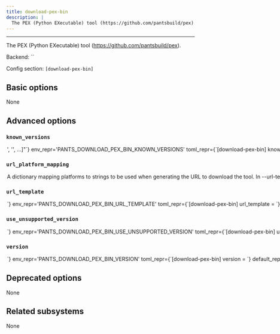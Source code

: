 ```yaml
---
title: download-pex-bin
description: |
  The PEX (Python EXecutable) tool (https://github.com/pantsbuild/pex).
---
```



---

The PEX (Python EXecutable) tool (https://github.com/pantsbuild/pex).

Backend: <span className="color--primary">``</span>

Config section: <span className="color--primary">`[download-pex-bin]`</span>

<span className={styles.options}>

## Basic options

None

## Advanced options

### `known_versions`

<Option
  cli_repr={`--download-pex-bin-known-versions="['<str>', '<str>', ...]"`}
  env_repr='PANTS_DOWNLOAD_PEX_BIN_KNOWN_VERSIONS'
  toml_repr={`[download-pex-bin]
known_versions = [
    '<str>',
    '<str>',
    ...,
]`}
  default_repr={`[\n  "v2.1.54|macos_arm64|c892c82961f73e41aaafad3c692cfd51f6013bed2f7b408041be6c1b90d06451|3679238",\n  "v2.1.54|macos_x86_64|c892c82961f73e41aaafad3c692cfd51f6013bed2f7b408041be6c1b90d06451|3679238",\n  "v2.1.54|linux_x86_64|c892c82961f73e41aaafad3c692cfd51f6013bed2f7b408041be6c1b90d06451|3679238"\n]`}
>

Known versions to verify downloads against.

Each element is a pipe-separated string of `version|platform|sha256|length`, where:

- `version` is the version string
- `platform` is one of [linux_arm64,linux_x86_64,macos_arm64,macos_x86_64],
- `sha256` is the 64-character hex representation of the expected sha256
  digest of the download file, as emitted by `shasum -a 256`
- `length` is the expected length of the download file in bytes, as emmitted by
  `wc -c`

E.g., `3.1.2|macos_x86_64|6d0f18cd84b918c7b3edd0203e75569e0c7caecb1367bbbe409b44e28514f5be|42813`.

Values are space-stripped, so pipes can be indented for readability if necessary.

</Option>

### `url_platform_mapping`

<Option
  cli_repr={`--download-pex-bin-url-platform-mapping="{'key1': val1, 'key2': val2, ...}"`}
  env_repr='PANTS_DOWNLOAD_PEX_BIN_URL_PLATFORM_MAPPING'
  toml_repr={`[download-pex-bin.url_platform_mapping]
key1 = val1
key2 = val2
...`}
  default_repr={`{}`}
>

A dictionary mapping platforms to strings to be used when generating the URL to download the tool.

In --url-template, anytime the `{platform}` string is used, Pants will determine the current platform, and substitute `{platform}` with the respective value from your dictionary.

For example, if you define `{"macos_x86_64": "apple-darwin", "linux_x86_64": "unknown-linux"}, and run Pants on Linux with an intel architecture, then `&#123;platform&#125;` will be substituted in the --url-template option with unknown-linux.

</Option>

### `url_template`

<Option
  cli_repr={`--download-pex-bin-url-template=<str>`}
  env_repr='PANTS_DOWNLOAD_PEX_BIN_URL_TEMPLATE'
  toml_repr={`[download-pex-bin]
url_template = <str>`}
  default_repr={`https://github.com/pantsbuild/pex/releases/download/{version}/pex`}
>

URL to download the tool, either as a single binary file or a compressed file (e.g. zip file). You can change this to point to your own hosted file, e.g. to work with proxies or for access via the filesystem through a `file:$abspath` URL (e.g. `file:/this/is/absolute`, possibly by [templating the buildroot in a config file](https://www.pantsbuild.org/v2.8/docs/options#config-file-entries)).

Use `{version}` to have the value from --version substituted, and `{platform}` to have a value from --url-platform-mapping substituted in, depending on the current platform. For example, https://github.com/.../protoc-&#123;version&#125;-&#123;platform&#125;.zip.

</Option>

### `use_unsupported_version`

<Option
  cli_repr={`--download-pex-bin-use-unsupported-version=<UnsupportedVersionUsage>`}
  env_repr='PANTS_DOWNLOAD_PEX_BIN_USE_UNSUPPORTED_VERSION'
  toml_repr={`[download-pex-bin]
use_unsupported_version = <UnsupportedVersionUsage>`}
  one_of='error, warning'
  default_repr={`error`}
>

What action to take in case the requested version of pex is not supported.

Supported pex versions: &#x3E;=2.1.51,&#x3C;3.0

</Option>

### `version`

<Option
  cli_repr={`--download-pex-bin-version=<str>`}
  env_repr='PANTS_DOWNLOAD_PEX_BIN_VERSION'
  toml_repr={`[download-pex-bin]
version = <str>`}
  default_repr={`v2.1.54`}
>

Use this version of pex.

Supported pex versions: &#x3E;=2.1.51,&#x3C;3.0

</Option>

## Deprecated options

None

## Related subsystems

None

</span>
